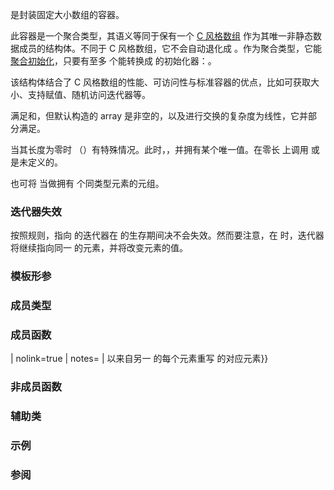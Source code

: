 {{cpp/title|array}}
{{cpp/container/array/navbar}}
{{ddcl|header=array|since=c++11|
template&lt;
    class T,
    std::size_t N
&gt; struct array;
}}

{{tt|std::array}} 是封装固定大小数组的容器。

此容器是一个聚合类型，其语义等同于保有一个 [[cpp/language/array|C 风格数组]] {{c|T[N]}} 作为其唯一非静态数据成员的结构体。不同于 C 风格数组，它不会自动退化成 {{c|T*}}。作为聚合类型，它能[[cpp/language/aggregate_initialization|聚合初始化]]，只要有至多 {{tt|N}} 个能转换成 {{tt|T}} 的初始化器：{{c|1=std::array&lt;int, 3&gt; a = {1,2,3};}}。

该结构体结合了 C 风格数组的性能、可访问性与标准容器的优点，比如可获取大小、支持赋值、随机访问迭代器等。

{{tt|std::array}} 满足{{named req|Container}}和{{named req|ReversibleContainer}}，但默认构造的 array 是非空的，以及进行交换的复杂度为线性，它{{rev inl|since=c++17|满足{{named req|ContiguousContainer}}}}并部分满足{{named req|SequenceContainer}}。

当其长度为零时 {{tt|array}}（{{tt|1=N == 0}}）有特殊情况。此时，{{c|
1=array.begin() == array.end()}}，并拥有某个唯一值。在零长 {{tt|array}} 上调用 {{c|front()}} 或 {{c|back()}} 是未定义的。

也可将 {{tt|array}} 当做拥有 {{tt|N}} 个同类型元素的元组。

===迭代器失效===
按照规则，指向 {{tt|array}} 的迭代器在 {{tt|array}} 的生存期间决不会失效。然而要注意，在 {{rl|swap}} 时，迭代器将继续指向同一 {{tt|array}} 的元素，并将改变元素的值。

===模板形参===
{{par begin}}
{{par|T|元素类型。&lt;!--; must be a complete object type that is not an abstract class type.--&gt;必须为{{named req|MoveConstructible}}和{{named req|MoveAssignable}}。}}
{{par|N|数组中的元素数量或 {{c|0}}。}}
{{par end}}
{{todo|完成对模板形参的描述。}}

===成员类型===
{{dsc begin}}
{{dsc hitem | 成员类型 | 定义}}
{{dsc inc | cpp/container/dsc value_type | array}}
{{dsc inc | cpp/container/dsc size_type | array}}
{{dsc inc | cpp/container/dsc difference_type | array}}
{{dsc inc | cpp/container/dsc reference | array}}
{{dsc inc | cpp/container/dsc const_reference | array}}
{{dsc inc | cpp/container/dsc pointer | array}}
{{dsc inc | cpp/container/dsc const_pointer | array}}
{{dsc inc | cpp/container/dsc iterator | array}}
{{dsc inc | cpp/container/dsc const_iterator | array}}
{{dsc inc | cpp/container/dsc reverse_iterator | array}}
{{dsc inc | cpp/container/dsc const_reverse_iterator | array}}
{{dsc end}}

===成员函数===
{{dsc begin}}
{{dsc h2 | 隐式定义的成员函数}}
{{dsc mem ctor | nolink=true | notes={{mark implicit}} | 遵循[[cpp/language/aggregate_initialization|聚合初始化]]的规则初始化 {{tt|array}}（注意默认初始化可以导致非类的 {{tt|T}} 保有不确定值）}}
{{dsc mem dtor | nolink=true | notes={{mark implicit}} | 销毁 {{tt|array}} 的每个元素}}
{{dsc mem fun | operator{{=}} | nolink=true | notes={{mark implicit}} | 以来自另一 {{tt|array}} 的每个元素重写 {{tt|array}} 的对应元素}}

{{dsc h2 | 元素访问}}
{{dsc inc | cpp/container/dsc at | array}}
{{dsc inc | cpp/container/dsc operator_at | array}}
{{dsc inc | cpp/container/dsc front | array}}
{{dsc inc | cpp/container/dsc back | array}}
{{dsc inc | cpp/container/dsc data | array}}

{{dsc h2 | 迭代器}}
{{dsc inc | cpp/container/dsc begin | array}}
{{dsc inc | cpp/container/dsc end | array}}
{{dsc inc | cpp/container/dsc rbegin | array}}
{{dsc inc | cpp/container/dsc rend | array}}

{{dsc h2 | 容量}}
{{dsc inc | cpp/container/dsc empty | array}}
{{dsc inc | cpp/container/dsc size | array}}
{{dsc inc | cpp/container/dsc max_size | array}}

{{dsc h2 | 操作}}
{{dsc inc | cpp/container/dsc fill | array}}
{{dsc inc | cpp/container/dsc swap | array}}
{{dsc end}}

===非成员函数===
{{dsc begin}}
{{dsc inc | cpp/container/dsc operator_cmp | array}}
{{dsc inc | cpp/container/array/dsc get}}
{{dsc inc | cpp/container/dsc swap2 | array}}
{{dsc inc | cpp/container/array/dsc to_array}}
{{dsc end}}

===辅助类===
{{dsc begin}}
{{dsc inc | cpp/container/array/dsc tuple_size}}
{{dsc inc | cpp/container/array/dsc tuple_element}}
{{dsc end}}

{{rrev|since=c++17|
==={{rl|deduction guides|推导指引}}===
}}

===示例===
{{example
|code=
#include &lt;algorithm&gt;
#include &lt;array&gt;
#include &lt;iostream&gt;
#include &lt;iterator&gt;
#include &lt;string&gt;

int main()
{
    // 用聚合初始化进行构造
    std::array&lt;int, 3&gt; a1{&lt;!----&gt;{1, 2, 3}&lt;!----&gt;}; // CWG 1270 修订前的 C++11 中要求双花括号
                                        // （C++11 之后的版本和 C++14 起不要求）
    std::array&lt;int, 3&gt; a2 = {1, 2, 3};  // = 后决不要求双花括号

    // 支持容器操作
    std::sort(a1.begin(), a1.end());
    std::ranges::reverse_copy(a2, std::ostream_iterator&lt;int&gt;(std::cout, " "));
    std::cout &lt;&lt; '\n';

    // 支持带范围 for 循环
    std::array&lt;std::string, 2&gt; a3{"E", "\u018E"};
    for (const auto&amp; s : a3)
        std::cout &lt;&lt; s &lt;&lt; ' ';
    std::cout &lt;&lt; '\n';

    // 数组创建的推导指引 (C++17 起)
    [[maybe_unused]] std::array a4{3.0, 1.0, 4.0}; // std::array&lt;double, 3&gt;

    // 未指定的元素的行为与内建数组相同
    [[maybe_unused]] std::array&lt;int, 2&gt; a5; // 无列表初始化，a5[0] 和 a5[1] 均被默认初始化
    [[maybe_unused]] std::array&lt;int, 2&gt; a6{}; // 列表初始化，两个运算均被值初始化
                                              // a6[0] = a6[1] = 0
    [[maybe_unused]] std::array&lt;int, 2&gt; a7{1}; // 列表初始化，未指定的元素被值初始化
                                               // a7[0] = 1, a7[1] = 0
}
|output=
3 2 1
E Ǝ
}}

===参阅===
{{dsc begin}}
{{dsc inc|cpp/container/dsc inplace_vector}}
{{dsc inc|cpp/container/dsc vector}}
{{dsc inc|cpp/container/dsc deque}}
{{dsc inc|cpp/experimental/dsc make array}}
{{dsc end}}

{{langlinks|de|es|en|fr|it|ja|pl|pt|ru}}